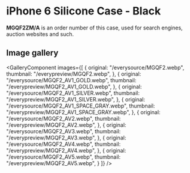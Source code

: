 
# iPhone 6 Silicone Case - Black

<Callout type='info' emoji='👉🏻'>**MGQF2ZM/A** is an order number of this case, used for search engines, auction websites and such.</Callout>

## Image gallery

<GalleryComponent
    images={[
      {
        original: "/everysource/MGQF2.webp",
        thumbnail: "/everypreview/MGQF2.webp",
      },
      {
        original: "/everysource/MGQF2_AV1_GOLD.webp",
        thumbnail: "/everypreview/MGQF2_AV1_GOLD.webp",
      },
      {
        original: "/everysource/MGQF2_AV1_SILVER.webp",
        thumbnail: "/everypreview/MGQF2_AV1_SILVER.webp",
      },
      {
        original: "/everysource/MGQF2_AV1_SPACE_GRAY.webp",
        thumbnail: "/everypreview/MGQF2_AV1_SPACE_GRAY.webp",
      },
      {
        original: "/everysource/MGQF2_AV2.webp",
        thumbnail: "/everypreview/MGQF2_AV2.webp",
      },
      {
        original: "/everysource/MGQF2_AV3.webp",
        thumbnail: "/everypreview/MGQF2_AV3.webp",
      },
      {
        original: "/everysource/MGQF2_AV4.webp",
        thumbnail: "/everypreview/MGQF2_AV4.webp",
      },
      {
        original: "/everysource/MGQF2_AV5.webp",
        thumbnail: "/everypreview/MGQF2_AV5.webp",
      }
    ]}
  />
